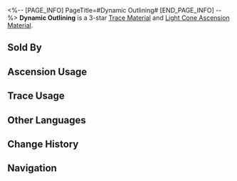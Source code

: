 <%-- [PAGE_INFO]
PageTitle=#Dynamic Outlining#
[END_PAGE_INFO] --%>
{{Item Infobox
|id          = 110202
|image       = Item Dynamic Outlining.png{{subst:void|<!--$UPLOAD:<<SpriteOutput/ItemFigures/110202.png>-<Item Dynamic Outlining.png>-<Item Icons>>-->}}
|type        = Trace Material
|type2       = Light Cone Ascension Material
|invCategory = Upgrade Materials
|rarity      = 3
|effect      = 
|description = A Clockie outline drawing, where the silhouette of the dream was already leaping out of the page. Used to level up Traces moderately for {{Color|h|Erudition}} characters.
|source1     = [[Calyx (Crimson): Bud of Erudition (undefined)]]
|source2     = [[Omni-Synthesizer]] &mdash; Material Synthesis
|source3     = [[Embers Exchange]]
|source4     = [[Omni-Synthesizer]] &mdash; Material Exchange
}}
{{Description|The Clockie drawing looks more refined after the unnecessary strokes are removed. The animators hid their wisdom in every frame of Clockie's dance and can be clearly discerned.<br /><br />''"Tick-tock, tick-tock! Keep up, my friend!"''}}
'''Dynamic Outlining''' is a 3-star [[Trace Material]] and [[Light Cone Ascension Material]].

==Sold By==
{{Shop Availability}}

==Ascension Usage==
{{Ascension Usage}}

==Trace Usage==
{{Trace Usage}}

==Other Languages==
{{Other Languages
|en   = Dynamic Outlining
|zhs  = 动态线稿
|zht  = 動態線稿
|ja   = 躍動感のある線画
|ko   = 역동적인 선화
|es   = Esbozo dinámico
|fr   = Croquis dynamique
|ru   = Динамичные контуры
|th   = Dynamic Outlining
|vi   = Bản Phác Thảo Nét Động
|de   = Dynamischer Umriss
|id   = Dynamic Outlining
|pt   = Contorno Dinâmico
}}

==Change History==
{{Change History|2.3}}

==Navigation==
{{Upgrade Material Navbox}}